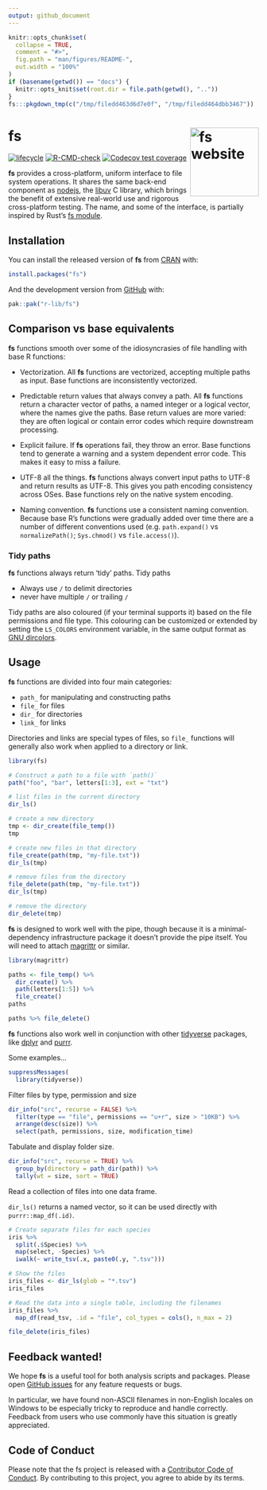 ```yaml
---
output: github_document
---
```


<!-- README.md is generated from README.Rmd. Please edit that file -->

```r
knitr::opts_chunk$set(
  collapse = TRUE,
  comment = "#>",
  fig.path = "man/figures/README-",
  out.width = "100%"
)
if (basename(getwd()) == "docs") {
  knitr::opts_knit$set(root.dir = file.path(getwd(), ".."))
}
fs:::pkgdown_tmp(c("/tmp/filedd463d6d7e0f", "/tmp/filedd464dbb3467"))
```

# fs <a href="https://fs.r-lib.org/"><img src="man/figures/logo.png" align="right" height="138" alt="fs website" /></a>

<!-- badges: start -->
[![lifecycle](https://img.shields.io/badge/lifecycle-maturing-blue.svg)](https://lifecycle.r-lib.org/articles/stages.html#maturing)
[![R-CMD-check](https://github.com/r-lib/fs/actions/workflows/R-CMD-check.yaml/badge.svg)](https://github.com/r-lib/fs/actions/workflows/R-CMD-check.yaml)
[![Codecov test coverage](https://codecov.io/gh/r-lib/fs/branch/main/graph/badge.svg)](https://app.codecov.io/gh/r-lib/fs?branch=main)
<!-- badges: end -->

**fs** provides a cross-platform, uniform interface to file system operations.
It shares the same back-end component as [nodejs](https://nodejs.org), the
[libuv](http://docs.libuv.org/en/v1.x/fs.html) C library, which brings the
benefit of extensive real-world use and rigorous cross-platform testing. The
name, and some of the interface, is partially inspired by Rust's [fs
module](https://doc.rust-lang.org/std/fs/index.html).

## Installation

You can install the released version of **fs** from [CRAN](https://CRAN.R-project.org) with:

``` r
install.packages("fs")
```

And the development version from [GitHub](https://github.com/) with:
```r
pak::pak("r-lib/fs")
```

## Comparison vs base equivalents

**fs** functions smooth over some of the idiosyncrasies of file handling with
base R functions:

* Vectorization. All **fs** functions are vectorized, accepting multiple paths
  as input. Base functions are inconsistently vectorized.

* Predictable return values that always convey a path. All **fs** functions
  return a character vector of paths, a named integer or a logical vector, where
  the names give the paths. Base return values are more varied: they are often
  logical or contain error codes which require downstream processing.

* Explicit failure. If **fs** operations fail, they throw an error. Base
  functions tend to generate a warning and a system dependent error code. This
  makes it easy to miss a failure.

* UTF-8 all the things. **fs** functions always convert input paths to UTF-8 and
  return results as UTF-8. This gives you path encoding consistency across OSes.
  Base functions rely on the native system encoding.

* Naming convention. **fs** functions use a consistent naming convention.
  Because base R's functions were gradually added over time there are a number
  of different conventions used (e.g. `path.expand()` vs `normalizePath()`;
  `Sys.chmod()` vs `file.access()`).

### Tidy paths

**fs** functions always return 'tidy' paths. Tidy paths

  - Always use `/` to delimit directories
  - never have multiple `/` or trailing `/`

Tidy paths are also coloured (if your terminal supports it) based on the
file permissions and file type. This colouring can be customized or extended by
setting the `LS_COLORS` environment variable, in the same output format as [GNU
dircolors](http://www.bigsoft.co.uk/blog/index.php/2008/04/11/configuring-ls_colors).

## Usage

**fs** functions are divided into four main categories:

  * `path_` for manipulating and constructing paths
  * `file_` for files
  * `dir_` for directories
  * `link_` for links

Directories and links are special types of files, so `file_` functions
will generally also work when applied to a directory or link.

```r
library(fs)

# Construct a path to a file with `path()`
path("foo", "bar", letters[1:3], ext = "txt")

# list files in the current directory
dir_ls()

# create a new directory
tmp <- dir_create(file_temp())
tmp

# create new files in that directory
file_create(path(tmp, "my-file.txt"))
dir_ls(tmp)

# remove files from the directory
file_delete(path(tmp, "my-file.txt"))
dir_ls(tmp)

# remove the directory
dir_delete(tmp)
```

**fs** is designed to work well with the pipe, though because it is a
minimal-dependency infrastructure package it doesn't provide the pipe itself.
You will need to attach [magrittr](https://magrittr.tidyverse.org) or similar.

```r
library(magrittr)

paths <- file_temp() %>%
  dir_create() %>%
  path(letters[1:5]) %>%
  file_create()
paths

paths %>% file_delete()
```

**fs** functions also work well in conjunction with other
[tidyverse](https://www.tidyverse.org/) packages, like
[dplyr](https://dplyr.tidyverse.org) and [purrr](https://purrr.tidyverse.org).

Some examples...

```r
suppressMessages(
  library(tidyverse))
```

Filter files by type, permission and size

```r
dir_info("src", recurse = FALSE) %>%
  filter(type == "file", permissions == "u+r", size > "10KB") %>%
  arrange(desc(size)) %>%
  select(path, permissions, size, modification_time)
```

Tabulate and display folder size.

```r
dir_info("src", recurse = TRUE) %>%
  group_by(directory = path_dir(path)) %>%
  tally(wt = size, sort = TRUE)
```

Read a collection of files into one data frame.

`dir_ls()` returns a named vector, so it can be used directly with
`purrr::map_df(.id)`.

```r
# Create separate files for each species
iris %>%
  split(.$Species) %>%
  map(select, -Species) %>%
  iwalk(~ write_tsv(.x, paste0(.y, ".tsv")))

# Show the files
iris_files <- dir_ls(glob = "*.tsv")
iris_files

# Read the data into a single table, including the filenames
iris_files %>%
  map_df(read_tsv, .id = "file", col_types = cols(), n_max = 2)

file_delete(iris_files)
```

## Feedback wanted!

We hope **fs** is a useful tool for both analysis scripts and packages.
Please open [GitHub issues](https://github.com/r-lib/fs) for any feature requests or bugs.

In particular, we have found non-ASCII filenames in non-English locales on
Windows to be especially tricky to reproduce and handle correctly. Feedback
from users who use commonly have this situation is greatly appreciated.

## Code of Conduct

Please note that the fs project is released with a
[Contributor Code of Conduct](https://fs.r-lib.org/dev/CODE_OF_CONDUCT.html).
By contributing to this project, you agree to abide by its terms.
